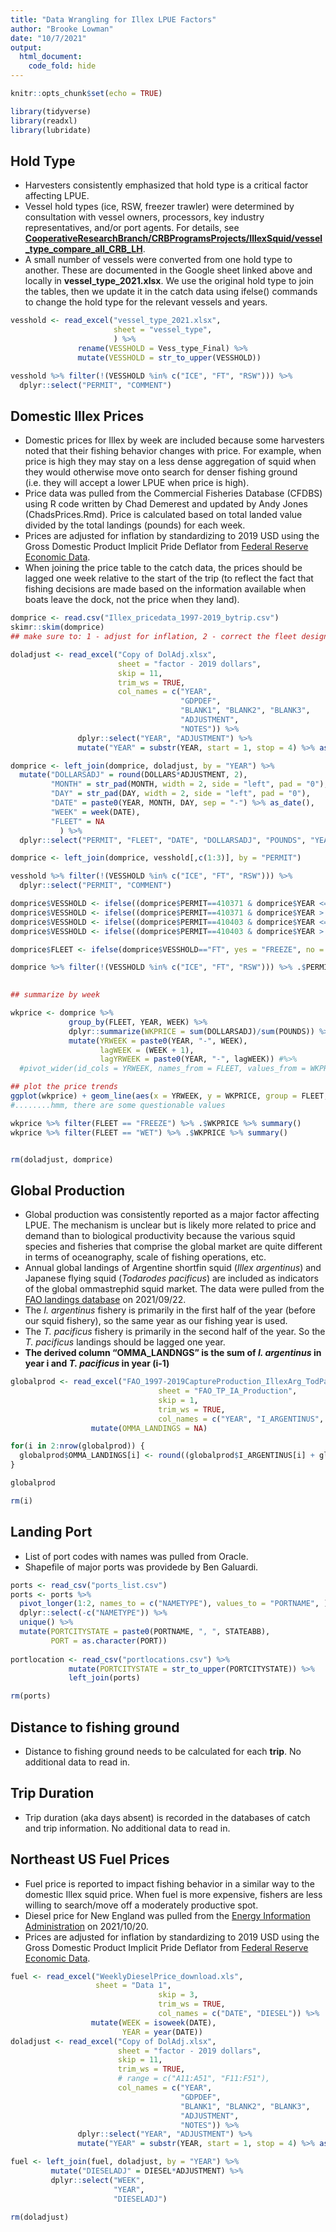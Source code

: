 ---
title: "Data Wrangling for Illex LPUE Factors"
author: "Brooke Lowman"
date: "10/7/2021"
output: 
  html_document:
    code_fold: hide
---

```{r setup, include=FALSE}
knitr::opts_chunk$set(echo = TRUE)
```

```{r load libraries, echo = TRUE, include= FALSE}
library(tidyverse)
library(readxl)
library(lubridate)
```

## Hold Type
* Harvesters consistently emphasized that hold type is a critical factor affecting LPUE. 
* Vessel hold types (ice, RSW, freezer trawler) were determined by consultation with vessel owners, processors, key industry representatives, and/or port agents. For details, see [**CooperativeResearchBranch/CRBProgramsProjects/IllexSquid/vessel_type_compare_all_CRB_LH**](https://drive.google.com/drive/folders/1sx3jkudmx2dZLXrxkrKlKVQ5yfwE2HuE).
* A small number of vessels were converted from one hold type to another. These are documented in the Google sheet linked above and locally in **vessel_type_2021.xlsx**. We use the original hold type to join the tables, then we update it in the catch data using ifelse() commands to change the hold type for the relevant vessels and years.

```{r vessel hold type}
vesshold <- read_excel("vessel_type_2021.xlsx",
                       sheet = "vessel_type",
                       ) %>%
               rename(VESSHOLD = Vess_type_Final) %>%
               mutate(VESSHOLD = str_to_upper(VESSHOLD))

vesshold %>% filter(!(VESSHOLD %in% c("ICE", "FT", "RSW"))) %>% 
  dplyr::select("PERMIT", "COMMENT")

```

## Domestic Illex Prices
* Domestic prices for Illex by week are included because some harvesters noted that their fishing behavior changes with price. For example, when price is high they may stay on a less dense aggregation of squid when they would otherwise move onto search for denser fishing ground (i.e. they will accept a lower LPUE when price is high).
* Price data was pulled from the Commercial Fisheries Database (CFDBS) using R code written by Chad Demerest and updated by Andy Jones (ChadsPrices.Rmd). Price is calculated based on total landed value divided by the total landings (pounds) for each week. 
* Prices are adjusted for inflation by standardizing to 2019 USD using the Gross Domestic Product Implicit Pride Deflator from [Federal Reserve Economic Data](https://fred.stlouisfed.org).
* When joining the price table to the catch data, the prices should be lagged one week relative to the start of the trip (to reflect the fact that fishing decisions are made based on the information available when boats leave the dock, not the price when they land). 

```{r domestic Illex price}
domprice <- read.csv("Illex_pricedata_1997-2019_bytrip.csv")
skimr::skim(domprice)
## make sure to: 1 - adjust for inflation, 2 - correct the fleet designation, 3 - summarize by week

doladjust <- read_excel("Copy of DolAdj.xlsx",
                        sheet = "factor - 2019 dollars",
                        skip = 11,
                        trim_ws = TRUE,
                        col_names = c("YEAR", 
                                      "GDPDEF", 
                                      "BLANK1", "BLANK2", "BLANK3",
                                      "ADJUSTMENT", 
                                      "NOTES")) %>%
               dplyr::select("YEAR", "ADJUSTMENT") %>%
               mutate("YEAR" = substr(YEAR, start = 1, stop = 4) %>% as.numeric())

domprice <- left_join(domprice, doladjust, by = "YEAR") %>%
  mutate("DOLLARSADJ" = round(DOLLARS*ADJUSTMENT, 2),
         "MONTH" = str_pad(MONTH, width = 2, side = "left", pad = "0"),
         "DAY" = str_pad(DAY, width = 2, side = "left", pad = "0"),
         "DATE" = paste0(YEAR, MONTH, DAY, sep = "-") %>% as_date(),
         "WEEK" = week(DATE),
         "FLEET" = NA
           ) %>%
  dplyr::select("PERMIT", "FLEET", "DATE", "DOLLARSADJ", "POUNDS", "YEAR", "WEEK")

domprice <- left_join(domprice, vesshold[,c(1:3)], by = "PERMIT")

vesshold %>% filter(!(VESSHOLD %in% c("ICE", "FT", "RSW"))) %>% 
  dplyr::select("PERMIT", "COMMENT")

domprice$VESSHOLD <- ifelse((domprice$PERMIT==410371 & domprice$YEAR <= 2020), "FT", domprice$VESSHOLD)
domprice$VESSHOLD <- ifelse((domprice$PERMIT==410371 & domprice$YEAR > 2020), "RSW", domprice$VESSHOLD)
domprice$VESSHOLD <- ifelse((domprice$PERMIT==410403 & domprice$YEAR <= 2016), "FT", domprice$VESSHOLD)
domprice$VESSHOLD <- ifelse((domprice$PERMIT==410403 & domprice$YEAR > 2016), "RSW", domprice$VESSHOLD)

domprice$FLEET <- ifelse(domprice$VESSHOLD=="FT", yes = "FREEZE", no = "WET")  

domprice %>% filter(!(VESSHOLD %in% c("ICE", "FT", "RSW"))) %>% .$PERMIT %>% unique()
  

## summarize by week

wkprice <- domprice %>%
             group_by(FLEET, YEAR, WEEK) %>%
             dplyr::summarize(WKPRICE = sum(DOLLARSADJ)/sum(POUNDS)) %>%
             mutate(YRWEEK = paste0(YEAR, "-", WEEK),
                    lagWEEK = (WEEK + 1),
                    lagYRWEEK = paste0(YEAR, "-", lagWEEK)) #%>%
  #pivot_wider(id_cols = YRWEEK, names_from = FLEET, values_from = WKPRICE)

## plot the price trends                      
ggplot(wkprice) + geom_line(aes(x = YRWEEK, y = WKPRICE, group = FLEET, color = FLEET))
#........hmm, there are some questionable values

wkprice %>% filter(FLEET == "FREEZE") %>% .$WKPRICE %>% summary()
wkprice %>% filter(FLEET == "WET") %>% .$WKPRICE %>% summary()


rm(doladjust, domprice)

```

## Global Production
* Global production was consistently reported as a major factor affecting LPUE. The mechanism is unclear but is likely more related to price and demand than to biological productivity because the various squid species and fisheries that comprise the global market are quite different in terms of oceanography, scale of fishing operations, etc.
* Annual global landings of Argentine shortfin squid (*Illex argentinus*) and Japanese flying squid (*Todarodes pacificus*) are included as indicators of the global ommastrephid squid market. The data were pulled from the [FAO landings database](http://www.fao.org/fishery/statistics/global-capture-production/en) on 2021/09/22.
+ The *I. argentinus* fishery is primarily in the first half of the year (before our squid fishery), so the same year as our fishing year is used.
+ The *T. pacificus* fishery is primarily in the second half of the year. So the *T. pacificus* landings should be lagged one year.
+ **The derived column "OMMA_LANDNGS" is the sum of *I. argentinus* in year i and *T. pacificus* in year (i-1)**

```{r global production}
globalprod <- read_excel("FAO_1997-2019CaptureProduction_IllexArg_TodPac.xlsx", 
                                 sheet = "FAO_TP_IA_Production",
                                 skip = 1,
                                 trim_ws = TRUE,
                                 col_names = c("YEAR", "I_ARGENTINUS", "T_PACIFICUS", "UNIT")) %>%
                  mutate(OMMA_LANDINGS = NA)

for(i in 2:nrow(globalprod)) {
  globalprod$OMMA_LANDINGS[i] <- round((globalprod$I_ARGENTINUS[i] + globalprod$T_PACIFICUS[i-1]),0)
}

globalprod

rm(i)
```

## Landing Port
* List of port codes with names was pulled from Oracle. 
* Shapefile of major ports was providede by Ben Galuardi.

```{r ports}

ports <- read_csv("ports_list.csv") 
ports <- ports %>% 
  pivot_longer(1:2, names_to = c("NAMETYPE"), values_to = "PORTNAME", ) %>%
  dplyr::select(-c("NAMETYPE")) %>%
  unique() %>%
  mutate(PORTCITYSTATE = paste0(PORTNAME, ", ", STATEABB),
         PORT = as.character(PORT))
  
portlocation <- read_csv("portlocations.csv") %>% 
             mutate(PORTCITYSTATE = str_to_upper(PORTCITYSTATE)) %>% 
             left_join(ports)

rm(ports)

```

## Distance to fishing ground
* Distance to fishing ground needs to be calculated for each **trip**. No additional data to read in. 

## Trip Duration
* Trip duration (aka days absent) is recorded in the databases of catch and trip information. No additional data to read in.

## Northeast US Fuel Prices
* Fuel price is reported to impact fishing behavior in a similar way to the domestic Illex squid price. When fuel is more expensive, fishers are less willing to search/move off a moderately productive spot.
* Diesel price for New England was pulled from the [Energy Information Administration](https://www.eia.gov/dnav/pet/pet_pri_gnd_dcus_r1x_w.htm) on 2021/10/20.
* Prices are adjusted for inflation by standardizing to 2019 USD using the Gross Domestic Product Implicit Pride Deflator from [Federal Reserve Economic Data](https://fred.stlouisfed.org).

```{r fuel price}
fuel <- read_excel("WeeklyDieselPrice_download.xls",
                   sheet = "Data 1",
                                 skip = 3,
                                 trim_ws = TRUE,
                                 col_names = c("DATE", "DIESEL")) %>%
                  mutate(WEEK = isoweek(DATE),
                         YEAR = year(DATE))
doladjust <- read_excel("Copy of DolAdj.xlsx",
                        sheet = "factor - 2019 dollars",
                        skip = 11,
                        trim_ws = TRUE,
                        # range = c("A11:A51", "F11:F51"),
                        col_names = c("YEAR", 
                                      "GDPDEF", 
                                      "BLANK1", "BLANK2", "BLANK3",
                                      "ADJUSTMENT", 
                                      "NOTES")) %>%
               dplyr::select("YEAR", "ADJUSTMENT") %>%
               mutate("YEAR" = substr(YEAR, start = 1, stop = 4) %>% as.numeric())

fuel <- left_join(fuel, doladjust, by = "YEAR") %>%
         mutate("DIESELADJ" = DIESEL*ADJUSTMENT) %>%
         dplyr::select("WEEK",
                       "YEAR",
                       "DIESELADJ")

rm(doladjust)

```
